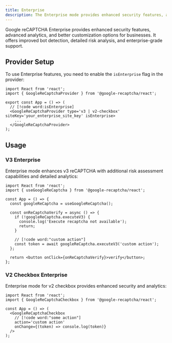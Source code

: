 ```yaml
---
title: Enterprise
description: The Enterprise mode provides enhanced security features, advanced analytics, and better customization options for businesses
---
```


Google reCAPTCHA Enterprise provides enhanced security features, advanced analytics, and better customization options for businesses. It offers improved bot detection, detailed risk analysis, and enterprise-grade support.

## Provider Setup

To use Enterprise features, you need to enable the `isEnterprise` flag in the provider:

```tsx
import React from 'react';
import { GoogleReCaptchaProvider } from '@google-recaptcha/react';

export const App = () => (
  // [!code word:isEnterprise]
  <GoogleReCaptchaProvider type='v3 | v2-checkbox' siteKey='your_enterprise_site_key' isEnterprise>
    ...
  </GoogleReCaptchaProvider>
);
```

## Usage

### V3 Enterprise

Enterprise mode enhances v3 reCAPTCHA with additional risk assessment capabilities and detailed analytics:

```tsx twoslash
import React from 'react';
import { useGoogleReCaptcha } from '@google-recaptcha/react';

const App = () => {
  const googleReCaptcha = useGoogleReCaptcha();

  const onReCaptchaVerify = async () => {
    if (!googleReCaptcha.executeV3) {
      console.log('Execute recaptcha not available');
      return;
    }

    // [!code word:"custom action"]
    const token = await googleReCaptcha.executeV3('custom action');
  };

  return <button onClick={onReCaptchaVerify}>verify</button>;
};
```

### V2 Checkbox Enterprise

Enterprise mode for v2 checkbox provides enhanced security and analytics:

```tsx twoslash
import React from 'react';
import { GoogleReCaptchaCheckbox } from '@google-recaptcha/react';

const App = () => (
  <GoogleReCaptchaCheckbox
    // [!code word:"some action"]
    action='custom action'
    onChange={(token) => console.log(token)}
  />
);
```
